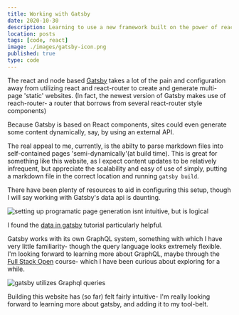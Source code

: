 ```yaml
---
title: Working with Gatsby
date: 2020-10-30
description: Learning to use a new framework built on the power of react.
location: posts
tags: [code, react]
image: ./images/gatsby-icon.png
published: true
type: code
---
```


The react and node based [Gatsby](http://www.gatsbyjs.com) takes a lot of the pain and configuration away from utilizing react and react-router to create and generate multi-page 'static' websites. (In fact, the newest version of Gatsby makes use of reach-router- a router that borrows from several react-router style components)

Because Gatsby is based on React components, sites could even generate some content dynamically, say, by using an external API.

The real appeal to me, currently, is the abilty to parse markdown files into self-contained pages 'semi-dynamically'(at build time). This is great for something like this website, as I expect content updates to be relatively infrequent, but appreciate the scalability and easy of use of simply, putting a markdown file in the correct location and running `gatsby build`.

There have been plenty of resources to aid in configuring this setup, though I will say working with Gatsby's data api is daunting.

![setting up programatic page generation isnt intuitive, but is logical](./images/createnode.png)

I found the [data in gatsby](https://gatsbyjs.com/tutorial/part-four) tutorial particularly helpful.

Gatsby works with its own GraphQL system, something with which I have very little familiarity- though the query language looks extremely flexible. I'm looking forward to learning more about GraphQL, maybe through the [Full Stack Open](https://fullstackopen.com/en/) course- which I have been curious about exploring for a while.

![gatsby utilizes Graphql queries](./images/graphql.png)

Building this website has (so far) felt fairly intuitive- I'm really looking forward to learning more about gatsby, and adding it to my tool-belt.
